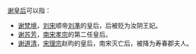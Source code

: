 [[谢皇后|谢皇后]]可以指：
*[[谢梵境|谢梵境]]，[[刘宋|刘宋]]顺帝[[刘凖|刘凖]]的皇后，后被贬为汝阴王妃。
*[[成肃皇后|谢苏芳]]，[[南宋|南宋]][[宋孝宗|孝宗]]的第二任皇后。
*[[谢道清|谢道清]]，[[宋理宗|宋理宗]]赵昀的皇后，南宋灭亡后，被降为寿春郡夫人。
{{disambig|Cat=三字封號消歧義}}